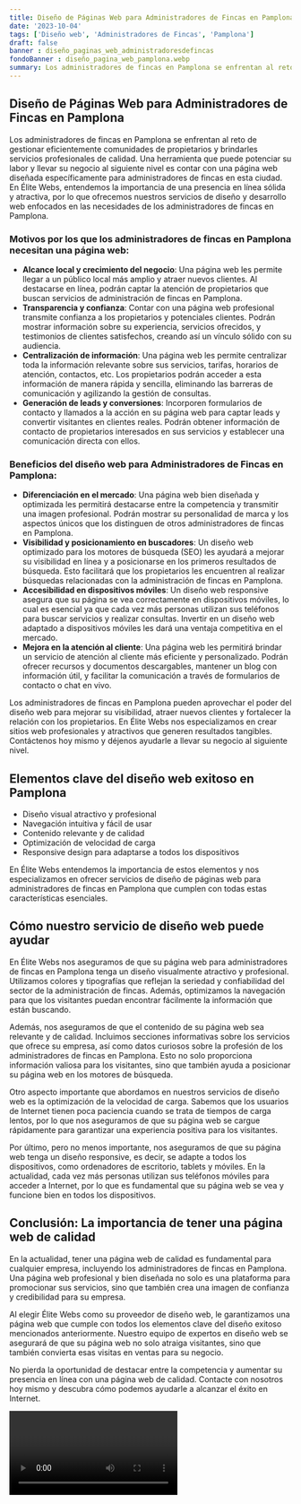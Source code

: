 ```yaml
---
title: Diseño de Páginas Web para Administradores de Fincas en Pamplona
date: '2023-10-04'
tags: ['Diseño web', 'Administradores de Fincas', 'Pamplona']
draft: false
banner : diseño_paginas_web_administradoresdefincas
fondoBanner : diseño_pagina_web_pamplona.webp
summary: Los administradores de fincas en Pamplona se enfrentan al reto de gestionar eficientemente comunidades de propietarios y brindarles servicios profesionales de calidad. Una herramienta que puede potenciar su labor y llevar su negocio al siguiente nivel es contar con una página web diseñada específicamente para administradores de fincas en esta ciudad. En Élite Webs, entendemos la importancia de una presencia en línea sólida y atractiva, por lo que ofrecemos nuestros servicios de diseño y desarrollo web enfocados en las necesidades de los administradores de fincas en Pamplona.
---
```


## Diseño de Páginas Web para Administradores de Fincas en Pamplona

Los administradores de fincas en Pamplona se enfrentan al reto de gestionar eficientemente comunidades de propietarios y brindarles servicios profesionales de calidad. Una herramienta que puede potenciar su labor y llevar su negocio al siguiente nivel es contar con una página web diseñada específicamente para administradores de fincas en esta ciudad. En Élite Webs, entendemos la importancia de una presencia en línea sólida y atractiva, por lo que ofrecemos nuestros servicios de diseño y desarrollo web enfocados en las necesidades de los administradores de fincas en Pamplona.

### Motivos por los que los administradores de fincas en Pamplona necesitan una página web:
- **Alcance local y crecimiento del negocio**: Una página web les permite llegar a un público local más amplio y atraer nuevos clientes. Al destacarse en línea, podrán captar la atención de propietarios que buscan servicios de administración de fincas en Pamplona.
- **Transparencia y confianza**: Contar con una página web profesional transmite confianza a los propietarios y potenciales clientes. Podrán mostrar información sobre su experiencia, servicios ofrecidos, y testimonios de clientes satisfechos, creando así un vínculo sólido con su audiencia.
- **Centralización de información**: Una página web les permite centralizar toda la información relevante sobre sus servicios, tarifas, horarios de atención, contactos, etc. Los propietarios podrán acceder a esta información de manera rápida y sencilla, eliminando las barreras de comunicación y agilizando la gestión de consultas.
- **Generación de leads y conversiones**: Incorporen formularios de contacto y llamados a la acción en su página web para captar leads y convertir visitantes en clientes reales. Podrán obtener información de contacto de propietarios interesados en sus servicios y establecer una comunicación directa con ellos.

### Beneficios del diseño web para Administradores de Fincas en Pamplona:
- **Diferenciación en el mercado**: Una página web bien diseñada y optimizada les permitirá destacarse entre la competencia y transmitir una imagen profesional. Podrán mostrar su personalidad de marca y los aspectos únicos que los distinguen de otros administradores de fincas en Pamplona.
- **Visibilidad y posicionamiento en buscadores**: Un diseño web optimizado para los motores de búsqueda (SEO) les ayudará a mejorar su visibilidad en línea y a posicionarse en los primeros resultados de búsqueda. Esto facilitará que los propietarios les encuentren al realizar búsquedas relacionadas con la administración de fincas en Pamplona.
- **Accesibilidad en dispositivos móviles**: Un diseño web responsive asegura que su página se vea correctamente en dispositivos móviles, lo cual es esencial ya que cada vez más personas utilizan sus teléfonos para buscar servicios y realizar consultas. Invertir en un diseño web adaptado a dispositivos móviles les dará una ventaja competitiva en el mercado.
- **Mejora en la atención al cliente**: Una página web les permitirá brindar un servicio de atención al cliente más eficiente y personalizado. Podrán ofrecer recursos y documentos descargables, mantener un blog con información útil, y facilitar la comunicación a través de formularios de contacto o chat en vivo.

Los administradores de fincas en Pamplona pueden aprovechar el poder del diseño web para mejorar su visibilidad, atraer nuevos clientes y fortalecer la relación con los propietarios. En Élite Webs nos especializamos en crear sitios web profesionales y atractivos que generen resultados tangibles. Contáctenos hoy mismo y déjenos ayudarle a llevar su negocio al siguiente nivel.

<GifSeo />

<Cta />

## Elementos clave del diseño web exitoso en Pamplona

- Diseño visual atractivo y profesional
- Navegación intuitiva y fácil de usar
- Contenido relevante y de calidad
- Optimización de velocidad de carga
- Responsive design para adaptarse a todos los dispositivos

En Élite Webs entendemos la importancia de estos elementos y nos especializamos en ofrecer servicios de diseño de páginas web para administradores de fincas en Pamplona que cumplen con todas estas características esenciales. 

## Cómo nuestro servicio de diseño web puede ayudar

En Élite Webs nos aseguramos de que su página web para administradores de fincas en Pamplona tenga un diseño visualmente atractivo y profesional. Utilizamos colores y tipografías que reflejan la seriedad y confiabilidad del sector de la administración de fincas. Además, optimizamos la navegación para que los visitantes puedan encontrar fácilmente la información que están buscando.

Además, nos aseguramos de que el contenido de su página web sea relevante y de calidad. Incluimos secciones informativas sobre los servicios que ofrece su empresa, así como datos curiosos sobre la profesión de los administradores de fincas en Pamplona. Esto no solo proporciona información valiosa para los visitantes, sino que también ayuda a posicionar su página web en los motores de búsqueda.

Otro aspecto importante que abordamos en nuestros servicios de diseño web es la optimización de la velocidad de carga. Sabemos que los usuarios de Internet tienen poca paciencia cuando se trata de tiempos de carga lentos, por lo que nos aseguramos de que su página web se cargue rápidamente para garantizar una experiencia positiva para los visitantes.

Por último, pero no menos importante, nos aseguramos de que su página web tenga un diseño responsive, es decir, se adapte a todos los dispositivos, como ordenadores de escritorio, tablets y móviles. En la actualidad, cada vez más personas utilizan sus teléfonos móviles para acceder a Internet, por lo que es fundamental que su página web se vea y funcione bien en todos los dispositivos.

## Conclusión: La importancia de tener una página web de calidad

En la actualidad, tener una página web de calidad es fundamental para cualquier empresa, incluyendo los administradores de fincas en Pamplona. Una página web profesional y bien diseñada no solo es una plataforma para promocionar sus servicios, sino que también crea una imagen de confianza y credibilidad para su empresa.

Al elegir Élite Webs como su proveedor de diseño web, le garantizamos una página web que cumple con todos los elementos clave del diseño exitoso mencionados anteriormente. Nuestro equipo de expertos en diseño web se asegurará de que su página web no solo atraiga visitantes, sino que también convierta esas visitas en ventas para su negocio.

No pierda la oportunidad de destacar entre la competencia y aumentar su presencia en línea con una página web de calidad. Contacte con nosotros hoy mismo y descubra cómo podemos ayudarle a alcanzar el éxito en Internet.

<Video />

<CtaBot job='Administradores de Fincas' city='Pamplona'/>

<Gmaps query='Pamplona+españa+maps' />